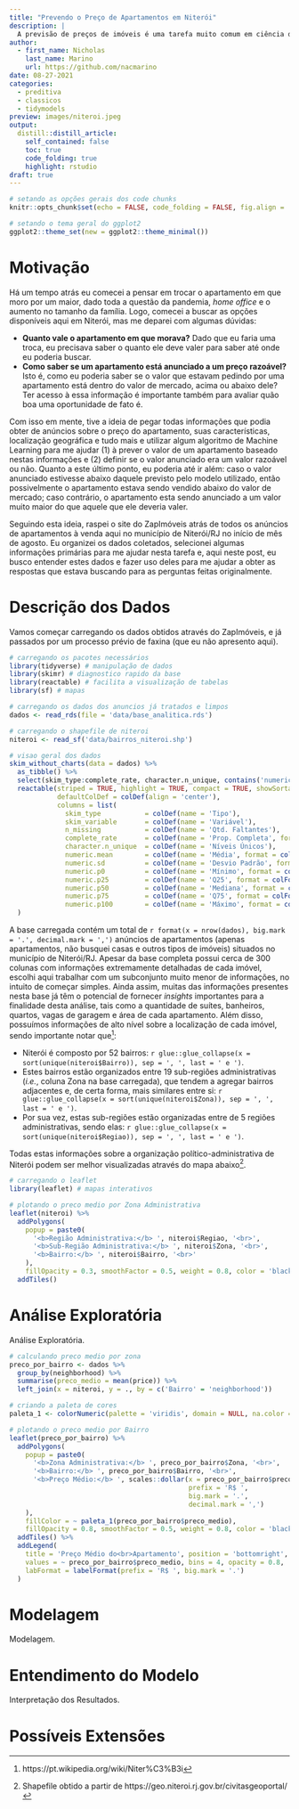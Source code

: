 ```yaml
---
title: "Prevendo o Preço de Apartamentos em Niterói"
description: |
  A previsão de preços de imóveis é uma tarefa muito comum em ciência de dados, de forma que existe até um conjunto de dados _Hello World_ para esta prática - o Ames Housing, com informações sobre o preço e outros metadados de imóveis na cidade de Ames em Iowa. Neste post, eu sigo esta ideia e utilizo um conjunto de dados reais sobre os apartamentos disponíveis para a venda no município de Niterói/RJ, e busco entender e prever a variação no preço destes imóveis de acordo com as informações contidas nos anúncios com a ajuda de um modelo de Machine Learning.
author:
  - first_name: Nicholas 
    last_name: Marino
    url: https://github.com/nacmarino
date: 08-27-2021
categories:
  - preditiva
  - classicos
  - tidymodels
preview: images/niteroi.jpeg
output:
  distill::distill_article:
    self_contained: false
    toc: true
    code_folding: true
    highlight: rstudio
draft: true
---
```


```r
# setando as opções gerais dos code chunks
knitr::opts_chunk$set(echo = FALSE, code_folding = FALSE, fig.align = 'center')

# setando o tema geral do ggplot2
ggplot2::theme_set(new = ggplot2::theme_minimal())
```

# Motivação

Há um tempo atrás eu comecei a pensar em trocar o apartamento em que moro por um maior, dado toda a questão da pandemia, _home office_ e o aumento no tamanho da família. Logo, comecei a buscar as opções disponíveis aqui em Niterói, mas me deparei com algumas dúvidas:  

- **Quanto vale o apartamento em que morava?** Dado que eu faria uma troca, eu precisava saber o quanto ele deve valer para saber até onde eu poderia buscar.  
- **Como saber se um apartamento está anunciado a um preço razoável?** Isto é, como eu poderia saber se o valor que estavam pedindo por uma apartamento está dentro do valor de mercado, acima ou abaixo dele? Ter acesso à essa informação é importante também para avaliar quão boa uma oportunidade de fato é.  

Com isso em mente, tive a ideia de pegar todas informações que podia obter de anúncios sobre o preço do apartamento, suas características, localização geográfica e tudo mais e utilizar algum algoritmo de Machine Learning para me ajudar (1) à prever o valor de um apartamento baseado nestas informações e (2) definir se o valor anunciado era um valor razoável ou não. Quanto a este último ponto, eu poderia até ir além: caso o valor anunciado estivesse abaixo daquele previsto pelo modelo utilizado, então possivelmente o apartamento estava sendo vendido abaixo do valor de mercado; caso contrário, o apartamento esta sendo anunciado a um valor muito maior do que aquele que ele deveria valer.  

Seguindo esta ideia, raspei o site do ZapImóveis atrás de todos os anúncios de apartamentos à venda aqui no município de Niterói/RJ no início de mês de agosto. Eu organizei os dados coletados, selecionei algumas informações primárias para me ajudar nesta tarefa e, aqui neste post, eu busco entender estes dados e fazer uso deles para me ajudar a obter as respostas que estava buscando para as perguntas feitas originalmente.

# Descrição dos Dados

Vamos começar carregando os dados obtidos através do ZapImóveis, e já passados por um processo prévio de faxina (que eu não apresento aqui).

```r
# carregando os pacotes necessários
library(tidyverse) # manipulação de dados
library(skimr) # diagnostico rapido da base
library(reactable) # facilita a visualização de tabelas
library(sf) # mapas

# carregando os dados dos anuncios já tratados e limpos
dados <- read_rds(file = 'data/base_analitica.rds')

# carregando o shapefile de niteroi
niteroi <- read_sf('data/bairros_niteroi.shp')

# visao geral dos dados
skim_without_charts(data = dados) %>% 
  as_tibble() %>% 
  select(skim_type:complete_rate, character.n_unique, contains('numeric')) %>% 
  reactable(striped = TRUE, highlight = TRUE, compact = TRUE, showSortable = TRUE,
            defaultColDef = colDef(align = 'center'),
            columns = list(
              skim_type           = colDef(name = 'Tipo'),
              skim_variable       = colDef(name = 'Variável'),
              n_missing           = colDef(name = 'Qtd. Faltantes'),
              complete_rate       = colDef(name = 'Prop. Completa', format = colFormat(digits = 2)),
              character.n_unique  = colDef(name = 'Níveis Únicos'),
              numeric.mean        = colDef(name = 'Média', format = colFormat(digits = 0)),
              numeric.sd          = colDef(name = 'Desvio Padrão', format = colFormat(digits = 0)),
              numeric.p0          = colDef(name = 'Mínimo', format = colFormat(digits = 0)),
              numeric.p25         = colDef(name = 'Q25', format = colFormat(digits = 0)),
              numeric.p50         = colDef(name = 'Mediana', format = colFormat(digits = 0)),
              numeric.p75         = colDef(name = 'Q75', format = colFormat(digits = 0)),
              numeric.p100        = colDef(name = 'Máximo', format = colFormat(digits = 0)))
  )
```

A base carregada contém um total de `r format(x = nrow(dados), big.mark = '.', decimal.mark = ',')` anúncios de apartamentos (apenas apartamentos, não busquei casas e outros tipos de imóveis) situados no município de Niterói/RJ. Apesar da base completa possui cerca de 300 colunas com informações extremamente detalhadas de cada imóvel, escolhi aqui trabalhar com um subconjunto muito menor de informações, no intuito de começar simples. Ainda assim, muitas das informações presentes nesta base já têm o potencial de fornecer _insights_ importantes para a finalidade desta análise, tais como a quantidade de suítes, banheiros, quartos, vagas de garagem e área de cada apartamento. Além disso, possuímos informações de alto nível sobre a localização de cada imóvel, sendo importante notar que^[https://pt.wikipedia.org/wiki/Niter%C3%B3i]:
  
- Niterói é composto por 52 bairros: `r glue::glue_collapse(x = sort(unique(niteroi$Bairro)), sep = ', ', last = ' e ')`. 
- Estes bairros estão organizados entre 19 sub-regiões administrativas (_i.e._, coluna Zona na base carregada), que tendem a agregar bairros adjacentes e, de certa forma, mais similares entre si: `r glue::glue_collapse(x = sort(unique(niteroi$Zona)), sep = ', ', last = ' e ')`. 
- Por sua vez, estas sub-regiões estão organizadas entre de 5 regiões administrativas, sendo elas: `r glue::glue_collapse(x = sort(unique(niteroi$Regiao)), sep = ', ', last = ' e ')`.

Todas estas informações sobre a organização político-administrativa de Niterói podem ser melhor visualizadas através do mapa abaixo^[Shapefile obtido a partir de https://geo.niteroi.rj.gov.br/civitasgeoportal/].

```r
# carregando o leaflet
library(leaflet) # mapas interativos

# plotando o preco medio por Zona Administrativa
leaflet(niteroi) %>% 
  addPolygons(
    popup = paste0(
      '<b>Região Administrativa:</b> ', niteroi$Regiao, '<br>',
      '<b>Sub-Região Administrativa:</b> ', niteroi$Zona, '<br>',
      '<b>Bairro:</b> ', niteroi$Bairro, '<br>'
    ), 
    fillOpacity = 0.3, smoothFactor = 0.5, weight = 0.8, color = 'black') %>% 
  addTiles()
```

# Análise Exploratória

Análise Exploratória.

```r
# calculando preco medio por zona
preco_por_bairro <- dados %>% 
  group_by(neighborhood) %>% 
  summarise(preco_medio = mean(price)) %>% 
  left_join(x = niteroi, y = ., by = c('Bairro' = 'neighborhood')) 

# criando a paleta de cores
paleta_1 <- colorNumeric(palette = 'viridis', domain = NULL, na.color = '#FFFFFF')

# plotando o preco medio por Bairro
leaflet(preco_por_bairro) %>% 
  addPolygons(
    popup = paste0(
      '<b>Zona Administrativa:</b> ', preco_por_bairro$Zona, '<br>',
      '<b>Bairro:</b> ', preco_por_bairro$Bairro, '<br>',
      '<b>Preço Médio:</b> ', scales::dollar(x = preco_por_bairro$preco_medio, 
                                             prefix = 'R$ ', 
                                             big.mark = '.', 
                                             decimal.mark = ',')
    ), 
    fillColor = ~ paleta_1(preco_por_bairro$preco_medio),
    fillOpacity = 0.8, smoothFactor = 0.5, weight = 0.8, color = 'black') %>% 
  addTiles() %>% 
  addLegend(
    title = 'Preço Médio do<br>Apartamento', position = 'bottomright', pal = paleta_1, 
    values = ~ preco_por_bairro$preco_medio, bins = 4, opacity = 0.8, 
    labFormat = labelFormat(prefix = 'R$ ', big.mark = '.')
  )
```

# Modelagem

Modelagem.

# Entendimento do Modelo

Interpretação dos Resultados.

# Possíveis Extensões
